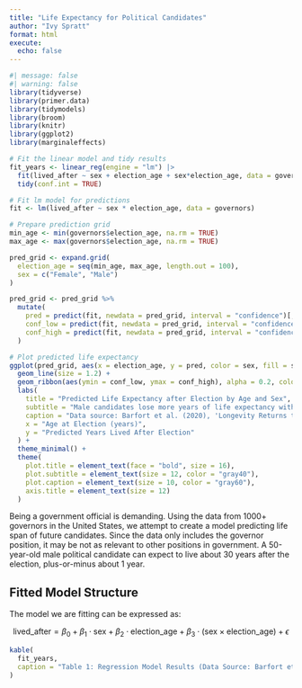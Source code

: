 ```yaml
---
title: "Life Expectancy for Political Candidates"
author: "Ivy Spratt"
format: html
execute: 
  echo: false
---
```


```r
#| message: false
#| warning: false
library(tidyverse)
library(primer.data)
library(tidymodels)
library(broom)
library(knitr)
library(ggplot2)
library(marginaleffects)

# Fit the linear model and tidy results
fit_years <- linear_reg(engine = "lm") |> 
  fit(lived_after ~ sex + election_age + sex*election_age, data = governors) |> 
  tidy(conf.int = TRUE)

# Fit lm model for predictions
fit <- lm(lived_after ~ sex * election_age, data = governors)

# Prepare prediction grid
min_age <- min(governors$election_age, na.rm = TRUE)
max_age <- max(governors$election_age, na.rm = TRUE)

pred_grid <- expand.grid(
  election_age = seq(min_age, max_age, length.out = 100),
  sex = c("Female", "Male")
)

pred_grid <- pred_grid %>%
  mutate(
    pred = predict(fit, newdata = pred_grid, interval = "confidence")[, "fit"],
    conf_low = predict(fit, newdata = pred_grid, interval = "confidence")[, "lwr"],
    conf_high = predict(fit, newdata = pred_grid, interval = "confidence")[, "upr"]
  )

# Plot predicted life expectancy
ggplot(pred_grid, aes(x = election_age, y = pred, color = sex, fill = sex)) +
  geom_line(size = 1.2) +
  geom_ribbon(aes(ymin = conf_low, ymax = conf_high), alpha = 0.2, color = NA) +
  labs(
    title = "Predicted Life Expectancy after Election by Age and Sex",
    subtitle = "Male candidates lose more years of life expectancy with increasing election age compared to female candidates.",
    caption = "Data source: Barfort et al. (2020), 'Longevity Returns to Political Office'",
    x = "Age at Election (years)",
    y = "Predicted Years Lived After Election"
  ) +
  theme_minimal() +
  theme(
    plot.title = element_text(face = "bold", size = 16),
    plot.subtitle = element_text(size = 12, color = "gray40"),
    plot.caption = element_text(size = 10, color = "gray60"),
    axis.title = element_text(size = 12)
  )
```

Being a government official is demanding. Using the data from 1000+ governors in the United States, we attempt to create a model predicting life span of future candidates. Since the data only includes the governor position, it may be not as relevant to other positions in government. A 50-year-old male political candidate can expect to live about 30 years after the election, plus-or-minus about 1 year.

## Fitted Model Structure

The model we are fitting can be expressed as:

$$
\text{lived\_after} = \beta_0 + \beta_1 \cdot \text{sex} + \beta_2 \cdot \text{election\_age} + \beta_3 \cdot (\text{sex} \times \text{election\_age}) + \epsilon
$$

```r
kable(
  fit_years, 
  caption = "Table 1: Regression Model Results (Data Source: Barfort et al., 2020, 'Longevity Returns to Political Office')"
)
```
